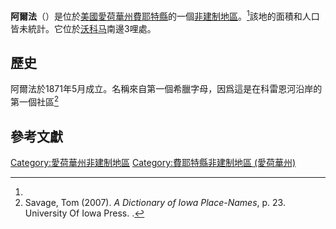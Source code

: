 {{noteTA
|G1=USState
|G2=地名
|G3=Unit
}}
{{Infobox settlement
|official_name            = 阿爾法
|native_name              = Alpha
|settlement_type          = [[非建制地區|非建制地區]]
|image_skyline            = 
|imagesize                = 
|pushpin_map              = USA Iowa
|pushpin_label            = 阿爾法
|pushpin_label_position   = top
|pushpin_map_caption      = 阿爾法在愛荷華州的位置
|subdivision_type         = [[世界政區索引|國家]]
|subdivision_type1        = [[美国州份|州份]]
|subdivision_type2        = [[愛荷華州行政区划|縣]]
|subdivision_name         = [[美国|美国]]
|subdivision_name1        = [[愛荷華州|愛荷華州]]
|subdivision_name2        = [[費耶特縣_(愛荷華州)|費耶特縣]]
|elevation_ft             = 1040
|area_total_km2           = 
|area_total_sq_mi         = 
|area_land_km2            = 
|area_land_sq_mi          = 
|area_water_km2           = 
|area_water_sq_mi         = 
|population_as_of         = 
|population_footnotes     = 
|population_total         = 
|population_metro         = 
|population_density_km2   = 
|population_density_sq_mi = 
|timezone                 = [[北美中部時區|北美中部時區]]
|utc_offset               = -6
|coordinates              = {{coord|42|59|48|N|92|02|52|W|region:US-IA|display=inline,title}}
| coor_pinpoint           = 
| coordinates_footnotes   = 
|timezone_DST             = CDT
|utc_offset_DST           = -5
|postal_code_type       = [[郵政編碼|郵政編碼]]
|postal_code            = 52171
|blank_name = [[地名信息系统|GNIS ID]]
|blank_info = 454149<ref name="gnis">{{cite gnis|454149|name=Alpha}}</ref>
}}
'''阿爾法'''（{{lang-en|Alpha}}）是位於[[美國|美國]][[愛荷華州|愛荷華州]][[費耶特縣_(愛荷華州)|費耶特縣]]的一個[[非建制地區|非建制地區]]。<ref name="gnis"/>該地的面積和人口皆未統計。它位於[[沃科马_(艾奥瓦州)|沃科马]]南邊3哩處。

== 歷史 ==
阿爾法於1871年5月成立。名稱來自第一個希臘字母，因爲這是在科雷恩河沿岸的第一個社區<ref name="Savage">Savage, Tom (2007). ''A Dictionary of Iowa Place-Names'', p. 23. University Of Iowa Press. {{ISBN|1-58729-531-8}}.</ref>

== 參考文獻 ==
{{reflist}}

{{費耶特縣 (愛荷華州)}}
[[Category:愛荷華州非建制地區|Category:愛荷華州非建制地區]]
[[Category:費耶特縣非建制地區_(愛荷華州)|Category:費耶特縣非建制地區 (愛荷華州)]]

{{Iowa-geo-stub}}